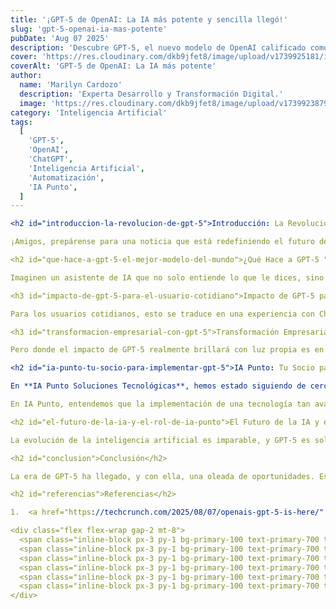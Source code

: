 ```yaml
---
title: '¡GPT-5 de OpenAI: La IA más potente y sencilla llegó!'
slug: 'gpt-5-openai-ia-mas-potente'
pubDate: 'Aug 07 2025'
description: 'Descubre GPT-5, el nuevo modelo de OpenAI calificado como "el mejor del mundo", y cómo está transformando la interacción con la IA, desde usuarios cotidianos hasta empresas, con la ayuda de IA Punto.'
cover: 'https://res.cloudinary.com/dkb9jfet8/image/upload/v1739925181/ia_punto_gpt5_cover.png'
coverAlt: 'GPT-5 de OpenAI: La IA más potente'
author:
  name: 'Marilyn Cardozo'
  description: 'Experta Desarrollo y Transformación Digital.'
  image: 'https://res.cloudinary.com/dkb9jfet8/image/upload/v1739923879/marilyn_s2mi4a.png'
category: 'Inteligencia Artificial'
tags:
  [
    'GPT-5',
    'OpenAI',
    'ChatGPT',
    'Inteligencia Artificial',
    'Automatización',
    'IA Punto',
  ]
---

<h2 id="introduccion-la-revolucion-de-gpt-5">Introducción: La Revolución de GPT-5</h2>

¡Amigos, prepárense para una noticia que está redefiniendo el futuro de la inteligencia artificial! Desde los laboratorios de OpenAI llega el tan esperado **GPT-5**, y las expectativas son estratosféricas. El propio Sam Altman, CEO de OpenAI, no ha dudado en calificarlo como "el mejor modelo del mundo". ¿Qué significa esto para ti, para tu negocio y para la forma en que interactuamos con la tecnología? Significa una era de posibilidades sin precedentes, donde la IA se vuelve más intuitiva, más capaz y, francamente, más asombrosa.

<h2 id="que-hace-a-gpt-5-el-mejor-modelo-del-mundo">¿Qué Hace a GPT-5 "El Mejor Modelo del Mundo"?</h2>

Imaginen un asistente de IA que no solo entiende lo que le dices, sino que también anticipa tus necesidades, comprende el contexto más profundo de una conversación y te ofrece respuestas increíblemente precisas y útiles. Esa es la promesa de GPT-5. Este nuevo modelo está diseñado para hacer que la interacción con herramientas como ChatGPT sea mucho más fluida y natural. Ya no se trata solo de responder preguntas; se trata de tener una verdadera conversación, casi como si hablaras con un colega experto. Su capacidad para procesar información compleja, aprender de manera más eficiente y ofrecer resultados más fiables es un salto cualitativo. Esto significa menos 'respuestas extrañas' y más soluciones concretas, lo que abre un abanico gigantesco de aplicaciones prácticas.

<h3 id="impacto-de-gpt-5-para-el-usuario-cotidiano">Impacto de GPT-5 para el Usuario Cotidiano</h3>

Para los usuarios cotidianos, esto se traduce en una experiencia con ChatGPT que se siente menos como una herramienta y más como un compañero inteligente. Desde ayudarte a escribir un correo electrónico perfecto, hasta planificar tu próximo viaje o incluso aprender nuevas habilidades, GPT-5 hará que estas interacciones sean increíblemente sencillas y efectivas, liberando tu tiempo para lo que realmente importa.

<h3 id="transformacion-empresarial-con-gpt-5">Transformación Empresarial con GPT-5</h3>

Pero donde el impacto de GPT-5 realmente brillará con luz propia es en el ámbito empresarial. Piensen en la mejora exponencial en la atención al cliente, con chatbots que entienden y resuelven problemas complejos con una naturalidad asombrosa. Imaginen la creación de contenido optimizado, desde artículos de blog hasta campañas de marketing, generados con una calidad y relevancia sin precedentes. La eficiencia operativa puede dispararse al automatizar tareas repetitivas y liberar a los equipos para que se concentren en iniciativas más estratégicas y creativas. Desde el análisis de datos masivos hasta la toma de decisiones informadas, GPT-5 ofrece a las empresas una ventaja competitiva brutal, permitiéndoles innovar más rápido y ofrecer un valor superior a sus clientes.

<h2 id="ia-punto-tu-socio-para-implementar-gpt-5">IA Punto: Tu Socio para Implementar GPT-5</h2>

En **IA Punto Soluciones Tecnológicas**, hemos estado siguiendo de cerca cada avance en el campo de la inteligencia artificial, y la llegada de GPT-5 es un hito que nos llena de entusiasmo. Nuestra misión es precisamente esta: tomar estas poderosas herramientas de vanguardia, como GPT-5, y transformarlas en soluciones tangibles y adaptadas a las necesidades específicas de tu negocio. No se trata solo de tener acceso a la mejor IA; se trata de saber cómo integrarla de manera estratégica para que impulse tu crecimiento y optimice tus operaciones.

En IA Punto, entendemos que la implementación de una tecnología tan avanzada puede parecer desafiante. Por eso, somos tus socios. Desde la consultoría inicial hasta el desarrollo de aplicaciones personalizadas que aprovechan todo el potencial de GPT-5, estamos aquí para guiarte en cada paso. ¿Necesitas un asistente virtual para tu equipo de ventas? ¿Quieres automatizar la generación de informes? ¿O quizás estás buscando mejorar la personalización en la experiencia de tus clientes? Con IA Punto, la potencia de GPT-5 se pone a trabajar para ti, adaptándose a tus flujos de trabajo existentes y abriendo nuevas vías de eficiencia e innovación.

<h2 id="el-futuro-de-la-ia-y-el-rol-de-ia-punto">El Futuro de la IA y el Rol de IA Punto</h2>

La evolución de la inteligencia artificial es imparable, y GPT-5 es solo el último capítulo de una historia fascinante que estamos escribiendo juntos. Este modelo no solo es más potente, sino que también es un paso adelante hacia una IA que se integra de manera más armónica en nuestras vidas y trabajos, liberándonos para la creatividad y las tareas que requieren el toque humano. En IA Punto, estamos comprometidos a mantenernos a la vanguardia de estos avances. Investigamos, experimentamos y desarrollamos constantemente para asegurarnos de que nuestros clientes siempre tengan acceso a las soluciones de IA más innovadoras y efectivas del mercado. Creemos firmemente que el futuro del éxito empresarial pasa por una colaboración inteligente entre la visión humana y la capacidad ilimitada de la IA.

<h2 id="conclusion">Conclusión</h2>

La era de GPT-5 ha llegado, y con ella, una oleada de oportunidades. Es un momento emocionante para ser parte de la revolución de la IA. Si estás listo para explorar cómo esta tecnología de punta puede transformar tu empresa, o simplemente tienes curiosidad sobre cómo IA Punto puede ayudarte a navegar este nuevo panorama, no dudes en contactarnos. Estamos aquí para convertir el potencial de la IA en resultados reales para ti.

<h2 id="referencias">Referencias</h2>

1.  <a href="https://techcrunch.com/2025/08/07/openais-gpt-5-is-here/" target="_blank" rel="noopener noreferrer">TechCrunch: OpenAI’s GPT-5 is here</a>

<div class="flex flex-wrap gap-2 mt-8">
  <span class="inline-block px-3 py-1 bg-primary-100 text-primary-700 text-xs font-semibold rounded-full shadow-sm">GPT-5</span>
  <span class="inline-block px-3 py-1 bg-primary-100 text-primary-700 text-xs font-semibold rounded-full shadow-sm">OpenAI</span>
  <span class="inline-block px-3 py-1 bg-primary-100 text-primary-700 text-xs font-semibold rounded-full shadow-sm">ChatGPT</span>
  <span class="inline-block px-3 py-1 bg-primary-100 text-primary-700 text-xs font-semibold rounded-full shadow-sm">Inteligencia Artificial</span>
  <span class="inline-block px-3 py-1 bg-primary-100 text-primary-700 text-xs font-semibold rounded-full shadow-sm">Automatización</span>
  <span class="inline-block px-3 py-1 bg-primary-100 text-primary-700 text-xs font-semibold rounded-full shadow-sm">IA Punto</span>
</div>
```